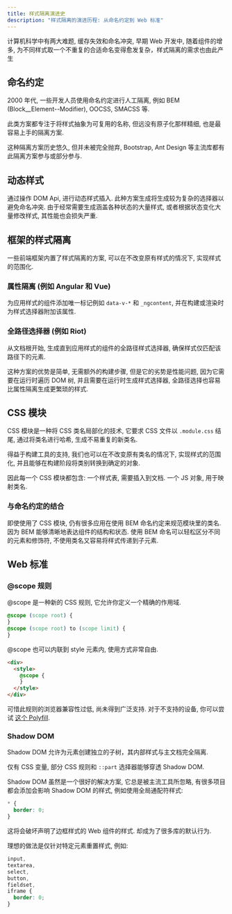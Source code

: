 ```yaml
---
title: 样式隔离演进史
description: "样式隔离的演进历程: 从命名约定到 Web 标准"
---
```


计算机科学中有两大难题, 缓存失效和命名冲突, 早期 Web 开发中, 随着组件的增多, 为不同样式取一个不重复的合适命名变得愈发复杂，样式隔离的需求也由此产生

## 命名约定

2000 年代, 一些开发人员使用命名约定进行人工隔离, 例如 BEM (Block\_\_Element--Modifier), OOCSS, SMACSS 等.

此类方案都专注于将样式抽象为可复用的名称, 但远没有原子化那样精细, 也是最容易上手的隔离方案.

这种隔离方案历史悠久, 但并未被完全抛弃, Bootstrap, Ant Design 等主流库都有此隔离方案参与或部分参与.

## 动态样式

通过操作 DOM Api, 进行动态样式插入. 此种方案生成将生成较为复杂的选择器以避免命名冲突.
由于经常需要生成涵盖各种状态的大量样式, 或者根据状态变化大量修改样式, 其性能也会损失严重.

## 框架的样式隔离

一些前端框架内置了样式隔离的方案, 可以在不改变原有样式的情况下, 实现样式的范围化.

### 属性隔离 (例如 Angular 和 Vue)

为应用样式的组件添加唯一标记例如 `data-v-*` 和 `_ngcontent`, 并在构建或渲染时为样式选择器附加该属性.

### 全路径选择器 (例如 Riot)

从文档根开始, 生成直到应用样式的组件的全路径样式选择器, 确保样式仅匹配该路径下的元素.

这种方案的优势是简单, 无需额外的构建步骤, 但是它的劣势是性能问题, 因为它需要在运行时遍历 DOM 树, 并且需要在运行时生成样式选择器, 全路径选择也容易比属性隔离生成更繁琐的样式.

## CSS 模块

CSS 模块是一种将 CSS 类名局部化的技术, 它要求 CSS 文件以 `.module.css` 结尾, 通过将类名进行哈希, 生成不易重复的新类名.

得益于构建工具的支持, 我们也可以在不改变原有类名的情况下, 实现样式的范围化, 并且能够在构建阶段将类别转换到确定的对象.

因此每一个 CSS 模块都包含: 一个样式表, 需要插入到文档. 一个 JS 对象, 用于映射类名.

### 与命名约定的结合

即使使用了 CSS 模块, 仍有很多应用在使用 BEM 命名约定来规范模块里的类名.
因为 BEM 能够清晰地表达组件的结构和状态. 使用 BEM 命名可以轻松区分不同的元素和修饰符, 不使用类名又容易将样式传递到子元素.

## Web 标准

### @scope 规则

@scope 是一种新的 CSS 规则, 它允许你定义一个精确的作用域.

```css
@scope (scope root) {
}
@scope (scope root) to (scope limit) {
}
```

@scope 也可以内联到 style 元素内, 使用方式非常自由.

```html
<div>
  <style>
    @scope {
    }
  </style>
</div>
```

可惜此规则的浏览器兼容性过低, 尚未得到广泛支持. 对于不支持的设备, 你可以尝试 [这个 Polyfill](https://github.com/samthor/scoped).

### Shadow DOM

Shadow DOM 允许为元素创建独立的子树，其内部样式与主文档完全隔离.

仅有 CSS 变量, 部分 CSS 规则和 `::part` 选择器能够穿透 Shadow DOM.

Shadow DOM 虽然是一个很好的解决方案, 它总是被主流工具所忽略, 有很多项目都会添加会影响 Shadow DOM 的样式, 例如使用全局通配符样式:

```css
* {
  border: 0;
}
```

这将会破坏声明了边框样式的 Web 组件的样式. 却成为了很多库的默认行为.

理想的做法是仅针对特定元素重置样式, 例如:

```css
input,
textarea,
select,
button,
fieldset,
iframe {
  border: 0;
}
```
